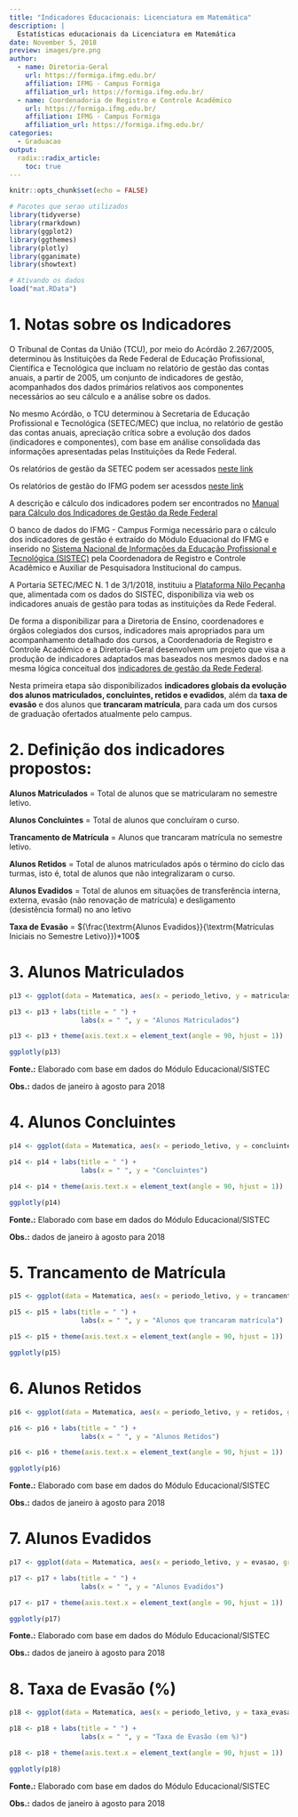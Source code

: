 ```yaml
---
title: "Indicadores Educacionais: Licenciatura em Matemática"
description: |
  Estatísticas educacionais da Licenciatura em Matemática
date: November 5, 2018
preview: images/pre.png
author:
  - name: Diretoria-Geral 
    url: https://formiga.ifmg.edu.br/
    affiliation: IFMG - Campus Formiga
    affiliation_url: https://formiga.ifmg.edu.br/
  - name: Coordenadoria de Registro e Controle Acadêmico 
    url: https://formiga.ifmg.edu.br/
    affiliation: IFMG - Campus Formiga
    affiliation_url: https://formiga.ifmg.edu.br/
categories: 
  - Graduacao
output: 
  radix::radix_article:
    toc: true
---
```


```r
knitr::opts_chunk$set(echo = FALSE)
```

```r

# Pacotes que serao utilizados
library(tidyverse)
library(rmarkdown)
library(ggplot2)
library(ggthemes)
library(plotly)
library(gganimate)
library(showtext)

# Ativando os dados
load("mat.RData")
```

# 1. Notas sobre os Indicadores

O Tribunal de Contas da União (TCU), por meio do Acórdão 2.267/2005, determinou
às Instituições da Rede Federal de Educação Profissional, Científica e 
Tecnológica que incluam no relatório de gestão das contas anuais, a partir 
de 2005, um conjunto de indicadores de gestão, acompanhados dos dados 
primários relativos aos componentes necessários ao seu cálculo e a análise 
sobre os dados.

No mesmo Acórdão, o TCU determinou à Secretaria de Educação Profissional e 
Tecnológica (SETEC/MEC) que inclua, no relatório de gestão das contas anuais, 
apreciação crítica sobre a evolução dos dados (indicadores e componentes), 
com base em análise consolidada das informações apresentadas pelas Instituições
da Rede Federal.

Os relatórios de gestão da SETEC podem ser acessados [neste link](http://portal.mec.gov.br/escola-de-gestores-da-educacao-basica/190-secretarias-112877938/setec-1749372213/21519-analise-de-indicadores)

Os relatórios de gestão do IFMG podem ser acessdos [neste link](https://www.ifmg.edu.br/portal/acesso-a-informacao/auditorias/pagina-sobre-auditorias)

A descrição e cálculo dos indicadores podem ser encontrados no 
[Manual para Cálculo dos Indicadores de Gestão da Rede Federal](http://sitesistec.mec.gov.br/images/arquivos/pdf/manual_de_indicadores_da_rfepct_2016.pdf)

O banco de dados do IFMG - Campus Formiga necessário para o cálculo dos 
indicadores de gestão é extraído do Módulo Eduacional do IFMG e inserido 
no [Sistema Nacional de Informações da Educação Profissional e Tecnológica (SISTEC)](http://sitesistec.mec.gov.br/) pela Coordenadora de Registro e 
Controle Acadêmico e Auxiliar de Pesquisadora Institucional do campus.

A Portaria SETEC/MEC N. 1 de 3/1/2018, instituiu a [Plataforma Nilo Peçanha](https://www.plataformanilopecanha.org/) que, alimentada com os dados 
do SISTEC, disponibiliza via web os indicadores anuais de gestão para todas 
as instituições da Rede Federal.

De forma a disponibilizar para a Diretoria de Ensino, coordenadores e órgãos 
colegiados dos cursos, indicadores mais apropriados para um acompanhamento 
detalhado dos cursos, a Coordenadoria de Registro e Controle Acadêmico e a
Diretoria-Geral desenvolvem um projeto que visa a produção de indicadores 
adaptados mas baseados nos mesmos dados e na mesma lógica conceitual dos 
[indicadores de gestão da Rede Federal](http://sitesistec.mec.gov.br/images/arquivos/pdf/manual_de_indicadores_da_rfepct_2016.pdf).

Nesta primeira etapa são disponibilizados **indicadores globais da evolução dos alunos matriculados, concluintes, retidos e evadidos**, além da **taxa de evasão** e dos alunos que **trancaram matrícula**, para cada um dos cursos de graduação ofertados atualmente pelo campus. 

# 2.  Definição dos indicadores propostos:

**Alunos Matriculados** = Total de alunos que se matricularam no semestre 
                          letivo.

**Alunos Concluintes** = Total de alunos que concluíram o curso.

**Trancamento de Matrícula** = Alunos que trancaram matrícula no semestre letivo.

**Alunos Retidos** = Total de alunos matriculados após o término do ciclo das 
turmas, isto é, total de alunos que não integralizaram o curso.

**Alunos Evadidos** = Total de alunos em situações de transferência interna, 
externa, evasão (não renovação de matrícula) e desligamento  
(desistência formal) no ano letivo	

**Taxa de Evasão** =  $(\frac{\textrm{Alunos Evadidos}}{\textrm{Matrículas Iniciais no Semestre Letivo}})*100$

# 3. Alunos Matriculados

```r

p13 <- ggplot(data = Matematica, aes(x = periodo_letivo, y = matriculas_iniciais, group = curso)) + geom_point() + geom_line() 

p13 <- p13 + labs(title = " ") +
                  labs(x = " ", y = "Alunos Matriculados")

p13 <- p13 + theme(axis.text.x = element_text(angle = 90, hjust = 1))

ggplotly(p13)
```
**Fonte.:** Elaborado com base em dados do Módulo 
            Educacional/SISTEC 

**Obs.:** dados de janeiro à agosto para 2018 

# 4. Alunos Concluintes

```r

p14 <- ggplot(data = Matematica, aes(x = periodo_letivo, y = concluintes, group = curso)) + geom_point() + geom_line() 

p14 <- p14 + labs(title = " ") +
                  labs(x = " ", y = "Concluintes")

p14 <- p14 + theme(axis.text.x = element_text(angle = 90, hjust = 1))

ggplotly(p14)
```
**Fonte.:** Elaborado com base em dados do Módulo 
            Educacional/SISTEC 

**Obs.:** dados de janeiro à agosto para 2018 

# 5. Trancamento de Matrícula

```r

p15 <- ggplot(data = Matematica, aes(x = periodo_letivo, y = trancamento, group = curso)) + geom_point() + geom_line() 

p15 <- p15 + labs(title = " ") +
                  labs(x = " ", y = "Alunos que trancaram matrícula")

p15 <- p15 + theme(axis.text.x = element_text(angle = 90, hjust = 1))

ggplotly(p15)
```


# 6. Alunos Retidos

```r

p16 <- ggplot(data = Matematica, aes(x = periodo_letivo, y = retidos, group = curso)) + geom_point() + geom_line() 

p16 <- p16 + labs(title = " ") +
                  labs(x = " ", y = "Alunos Retidos")

p16 <- p16 + theme(axis.text.x = element_text(angle = 90, hjust = 1))

ggplotly(p16)
```
**Fonte.:** Elaborado com base em dados do Módulo 
            Educacional/SISTEC 

**Obs.:** dados de janeiro à agosto para 2018 

# 7. Alunos Evadidos

```r

p17 <- ggplot(data = Matematica, aes(x = periodo_letivo, y = evasao, group = curso)) + geom_point() + geom_line() 

p17 <- p17 + labs(title = " ") +
                  labs(x = " ", y = "Alunos Evadidos")

p17 <- p17 + theme(axis.text.x = element_text(angle = 90, hjust = 1))

ggplotly(p17)
```
**Fonte.:** Elaborado com base em dados do Módulo 
            Educacional/SISTEC 

**Obs.:** dados de janeiro à agosto para 2018 

# 8. Taxa de Evasão (%) 

```r

p18 <- ggplot(data = Matematica, aes(x = periodo_letivo, y = taxa_evasao, group = curso)) + geom_point() + geom_line() 

p18 <- p18 + labs(title = " ") +
                  labs(x = " ", y = "Taxa de Evasão (em %)")

p18 <- p18 + theme(axis.text.x = element_text(angle = 90, hjust = 1))

ggplotly(p18)
```
**Fonte.:** Elaborado com base em dados do Módulo 
            Educacional/SISTEC 

**Obs.:** dados de janeiro à agosto para 2018 




